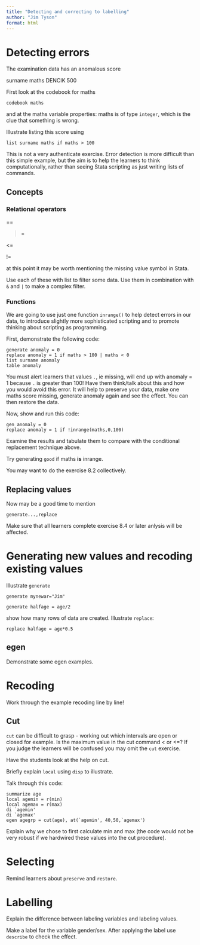 ```yaml
---
title: "Detecting and correcting to labelling"
author: "Jim Tyson"
format: html
---
```


# Detecting errors

The examination data has an anomalous score

surname   maths
DENCIK    500

First look at the codebook for maths

`codebook maths`

and at the maths variable properties: maths is of type `integer`, which is the clue that something is wrong.

Illustrate listing this score using 

`list surname maths if maths > 100`

This is not a very authenticate exercise.  Error detection is more difficult than this simple example, but the aim is to help the learners to think computationally, rather than seeing Stata scripting as just writing lists of commands.

## Concepts

### Relational operators

==

>=

<=

!=

at this point it may be worth mentioning the missing value symbol in Stata.

Use each of these with list to filter some data.  Use them in combination with `&` and `|` to make a complex filter.

### Functions

We are going to use just one function `inrange()` to help detect errors in our data, to introduce slightly more sophisticated scripting and to promote thinking about scripting as programming.

First, demonstrate the following code:

```
generate anomaly = 0
replace anomaly = 1 if maths > 100 | maths < 0
list surname anomaly
table anomaly
```

You must alert learners that values `.`, ie missing, will end up with anomaly = 1 because `.` is greater than 100!  Have them think/talk about this and how you would avoid this error.  It will help to preserve your data, make one maths score missing, generate anomaly again and see the effect.  You can then restore the data.

Now, show and run this code:

```
gen anomaly = 0
replace anomaly = 1 if !inrange(maths,0,100)
```

Examine the results and tabulate them to compare with the conditional replacement technique above.

Try generating `good` if maths **is** inrange.

You may want to do the exercise 8.2 collectively.

## Replacing values

Now may be a good time to mention 

```
generate...,replace
```

Make sure that all learners complete exercise 8.4 or later anlysis will be affected.

# Generating new values and recoding existing values

Illustrate `generate`

`generate mynewar="Jim"`

`generate halfage = age/2`

show how many rows of data are created. Illustrate `replace`:

`replace halfage = age*0.5`

## egen

Demonstrate some egen examples.

# Recoding

Work through the example recoding line by line!

## Cut

`cut` can be difficult to grasp - working out which intervals are open or closed for example.  Is the maximum value in the cut command < or <=?  If you judge the learners will be confused you may omit the `cut` exercise.

Have the students look at the help on cut.

Briefly explain `local` using `disp` to illustrate.

Talk through this code:

```
summarize age
local agemin = r(min)
local agemax = r(max)
di `agemin'
di `agemax'
egen agegrp = cut(age), at(`agemin', 40,50,`agemax')
```

Explain why we chose to first calculate min and max (the code would not be very robust if we hardwired these values into the cut procedure).

# Selecting

Remind learners about `preserve` and `restore`.

# Labelling

Explain the difference between labeling variables and labeling values.

Make a label for the variable gender/sex.  After applying the label use `describe` to check the effect.










